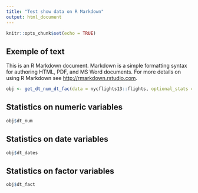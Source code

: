 ```yaml
---
title: "Test show data on R Markdown"
output: html_document
---
```


```r
knitr::opts_chunk$set(echo = TRUE)
```

## Exemple of text

This is an R Markdown document. Markdown is a simple formatting syntax for authoring HTML, PDF, and MS Word documents. For more details on using R Markdown see <http://rmarkdown.rstudio.com>.


```r

obj <- get_dt_num_dt_fac(data = nycflights13::flights, optional_stats = "all", nb_modal2show = 4)
```

## Statistics on numeric variables

```r
obj$dt_num
```


## Statistics on date variables


```r
obj$dt_dates
```

## Statistics on factor variables

```r
obj$dt_fact
```

